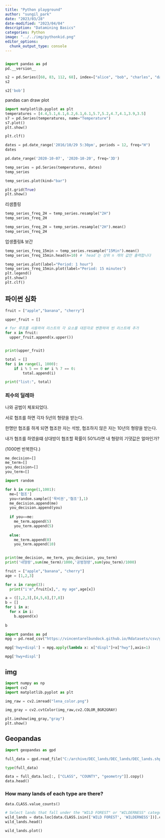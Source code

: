 ```yaml
---
title: "Python playground"
author: "sungil_park"
date: "2023/03/28"
date-modified: "2023/04/04"
description: "Datamining Basics"
categories: Python
image: "../../img/pythonkid.png"
editor_options: 
  chunk_output_type: console
---
```


```r

```

```python
import pandas as pd
pd.__version__
```

```python
s2 = pd.Series([68, 83, 112, 68], index=["alice", "bob", "charles", "darwin"])
s2
```

```python
s2['bob']
```

pandas can draw plot

```python
import matplotlib.pyplot as plt
temperatures = [4.4,5.1,6.1,6.2,6.1,6.1,5.7,5.2,4.7,4.1,3.9,3.5]
s7 = pd.Series(temperatures, name="Temperature")
s7.plot()
plt.show()

plt.clf()
```

```python
dates = pd.date_range('2016/10/29 5:30pm', periods = 12, freq="H")
dates
```

```python
pd.date_range('2020-10-07', '2020-10-20', freq='3D')
```

```python
temp_series = pd.Series(temperatures, dates)
temp_series

temp_series.plot(kind="bar")

plt.grid(True)
plt.show()
```

리샘플링

```python
temp_series_freq_2H = temp_series.resample("2H")
temp_series_freq_2H

temp_series_freq_2H = temp_series.resample("2H").mean()
temp_series_freq_2H
```

업생플링& 보간

```python
temp_series_freq_15min = temp_series.resample("15Min").mean()
temp_series_freq_15min.head(n=10) # `head`는 상위 n 개의 값만 출력합니다
```

```python
temp_series.plot(label="Period: 1 hour")
temp_series_freq_15min.plot(label="Period: 15 minutes")
plt.legend()
plt.show()
plt.clf()
```

## 파이썬 심화

```python
fruit = ["apple","banana", "cherry"]

upper_fruit = []

# for 루프를 사용하여 리스트의 각 요소를 대문자로 변환하여 빈 리스트에 추가
for x in fruit:
  upper_fruit.append(x.upper())


print(upper_fruit)
```

```python
total = []
for i in range(1, 1000):
    if i % 5 == 0 or i % 7 == 0:
        total.append(i)

print("list:", total)
```

### 죄수의 딜레마

나와 공범이 체포되었다.

서로 협조를 하면 각자 5년의 형량을 받는다.

한명만 협조를 하게 되면 협조한 자는 석방, 협조하지 않은 자는 10년의 형량을 받는다.

내가 협조를 하였을떄 상대방이 협조할 확률이 50%라면 내 형량의 기댓값은 얼마인가?

(1000번 반복한다.)

```python
me_decision=[]
me_term=[]
you_decision=[]
you_term=[]

import random

for k in range(1,1001):
  me=['협조']
  you=random.sample(['묵비권','협조'],1)
  me_decision.append(me)
  you_decision.append(you)
  
  if you==me:
    me_term.append(5)
    you_term.append(5)
    
  else:
    me_term.append(0)
    you_term.append(10)

    
print(me_decision, me_term, you_decision, you_term)
print('내형량',sum(me_term)/1000,'공범형량',sum(you_term)/1000)
```

```python
fruit = ["apple","banana", "cherry"]
age = [1,2,3]

for x in range(3):
  print("i'm",fruit[x],", my age",age[x])
```

```python
a = ([1,2,3],[4,5,6],[7,8])
b = []
for i in a:
  for x in i:
    b.append(x)
    
b
```

```python
import pandas as pd
mpg = pd.read_csv("https://vincentarelbundock.github.io/Rdatasets/csv/ggplot2/mpg.csv")
```

```python
mpg['hwy+displ'] = mpg.apply(lambda x: x["displ"]+x["hwy"],axis=1)
```

```python
mpg['hwy+displ']
```

## img

```python
import numpy as np
import cv2
import matplotlib.pyplot as plt
```

```python
img_raw = cv2.imread("lena_color.png")
```

```python
img_gray = cv2.cvtColor(img_raw,cv2.COLOR_BGR2GRAY)
```

```python
plt.imshow(img_gray,"gray")
plt.show()
```

## Geopandas

```python
import geopandas as gpd
```

```python
full_data = gpd.read_file("C:/archive/DEC_lands/DEC_lands/DEC_lands.shp")
```

```python
type(full_data)
```

```python
data = full_data.loc[:, ["CLASS", "COUNTY", "geometry"]].copy()
data.head()
```

### How many lands of each type are there?

```python
data.CLASS.value_counts()
```

```python
# Select lands that fall under the "WILD FOREST" or "WILDERNESS" category
wild_lands = data.loc[data.CLASS.isin(['WILD FOREST', 'WILDERNESS'])].copy()
wild_lands.head()
```

```python
wild_lands.plot()
```
